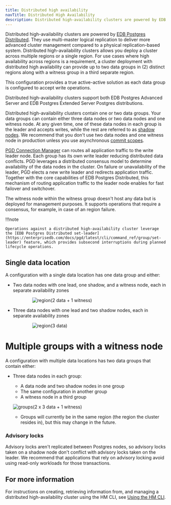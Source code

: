 ```yaml
---
title: Distributed high availability
navTitle: Distributed High Availability
description: Distributed high-availability clusters are powered by EDB Postgres Distributed and are designed to provide high availability across multiple data groups.
---
```


Distributed high-availability clusters are powered by [EDB Postgres Distributed](https://enterprisedb.com/docs/pgd/latest/). They use multi-master logical replication to deliver more advanced cluster management compared to a physical replication-based system. Distributed high-availability clusters allows you deploy a cluster across multiple regions or a single region. For use cases where high availability across regions is a requirement, a cluster deployment with distributed high availability can provide up to two data groups in (2) distinct regions along with a witness group in a third separate region.

This configuration provides a true active-active solution as each data group is configured to accept write operations. 

Distributed high-availability clusters support both EDB Postgres Advanced Server and EDB Postgres Extended Server Postgres distributions. 

Distributed high-availability clusters contain one or two data groups. Your data groups can contain either three data nodes or two data nodes and one witness node. At any given time, one of these data nodes in each group is the leader and accepts writes, while the rest are referred to as [shadow nodes](https://enterprisedb.com/docs/pgd/latest/terminology/#write-leader). We recommend that you don't use two data nodes and one witness node in production unless you use asynchronous [commit scopes](https://enterprisedb.com/docs/pgd/latest/reference/commit-scopes/commit-scopes/). 

[PGD Connection Manager](https://enterprisedb.com/docs/pgd/latest/reference/connection-manager/) can routes all application traffic to the write leader node. Each group has its own write leader reducing distributed data conflicts. PGD leverages a distributed consensus model to determine availability of the data nodes in the cluster. On failure or unavailability of the leader, PGD elects a new write leader and redirects application traffic. Together with the core capabilities of EDB Postgres Distributed, this mechanism of routing application traffic to the leader node enables for fast failover and switchover.

The witness node within the witness group doesn't host any data but is deployed for management purposes. It supports operations that require a consensus, for example, in case of an region failure.

!!!note

    Operations against a distributed high-availability cluster leverage the [EDB Postgres Distributed set-leader](https://enterprisedb.com/docs/pgd/latest/cli/command_ref/group/set-leader) feature, which provides subsecond interruptions during planned lifecycle operations.

## Single data location

A configuration with a single data location has one data group and either:

-   Two data nodes with one lead, one shadow, and a witness node, each in separate availability zones

    <div style="width: 75%; margin: auto;">

    ![region(2 data + 1 witness)](../../images/architectures/dhaaha-1x2-with-witness.svg)

    </div>
    
-   Three data nodes with one lead and two shadow nodes, each in separate availability zones

    <div style="width: 75%; margin: auto;">

    ![region(3 data)](../../images/architectures/ahadha-1x3-cluster.svg)

    </div>

# Multiple groups with a witness node

A configuration with multiple data locations has two data groups that contain either:

* Three data nodes in each group:
    * A data node and two shadow nodes in one group
    * The same configuration in another group
    * A witness node in a third group

    ![groups(2 x 3 data + 1 witness)](../../images/architectures/dha-3x3-cluster.svg)

    * Groups will currently be in the same region (the region the cluster resides in), but this may change in the future.

### Advisory locks

Advisory locks aren't replicated between Postgres nodes, so advisory locks taken on a shadow node don't conflict with advisory locks taken on the leader. We recommend that applications that rely on advisory locking avoid using read-only workloads for those transactions.

## For more information

For instructions on creating, retrieving information from, and managing a distributed high-availability cluster using the HM CLI, see [Using the HM CLI](../../using_hybrid_manager/edbctl/).
